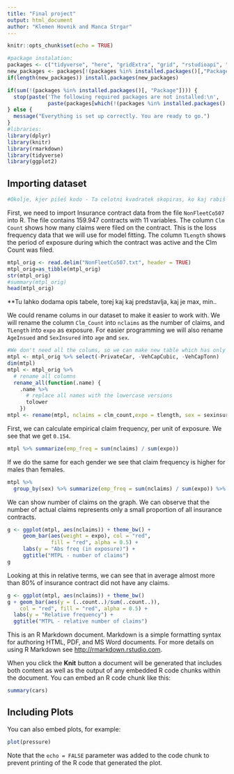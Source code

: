 ```yaml
---
title: "Final project"
output: html_document
author: "Klemen Hovnik and Manca Strgar"
---
```


```r
knitr::opts_chunk$set(echo = TRUE)
```

```r
#package instalation:
packages <- c("tidyverse", "here", "gridExtra", "grid", "rstudioapi", "MASS", "actuar", "statmod", "ReIns", "pscl")
new_packages <- packages[!(packages %in% installed.packages()[,"Package"])]
if(length(new_packages)) install.packages(new_packages)

if(sum(!(packages %in% installed.packages()[, "Package"]))) {
  stop(paste('The following required packages are not installed:\n', 
             paste(packages[which(!(packages %in% installed.packages()[, "Package"]))], collapse = ', ')));
} else {
  message("Everything is set up correctly. You are ready to go.")
}
#libraries:
library(dplyr)
library(knitr)
library(rmarkdown)
library(tidyverse)
library(ggplot2)
```
## Importing dataset

```r
#Okolje, kjer pišeš kodo - Ta celotni kvadratek skopiras, ko kaj rabiš
```

First, we need to import Insurance contract data from the file `NonFleetCo507` into R. The file contains 159.947 contracts with 11 variables. The column `Clm Count` shows how many claims were filed on the contract. This is the loss frequency data that we will use for model fitting. The column `TLength` shows the period of exposure during which the contract was active and the Clm Count was filed. 

```r
mtpl_orig <- read.delim("NonFleetCo507.txt", header = TRUE)
mtpl_orig=as_tibble(mtpl_orig)
str(mtpl_orig)
#summary(mtpl_orig)
head(mtpl_orig)

```
**Tu lahko dodama opis tabele, torej kaj kaj predstavlja, kaj je max, min..

We could rename colums in our dataset to make it easier to work with. We will rename the column `Clm_Count` into `nclaims` as the number of claims, and `TLength` into `expo` as exposure. For easier programming we will also rename `AgeInsued` and `SexInsured` into `age` and `sex`.
```r
#We don't need all the colums, so we can make new table which has only imporant colums about insurance contract
mtpl <- mtpl_orig %>% select(-PrivateCar, -VehCapCubic, -VehCapTonn)
dim(mtpl)
mtpl <- mtpl_orig %>%
  # rename all columns 
  rename_all(function(.name) {
    .name %>% 
      # replace all names with the lowercase versions
      tolower 
    })
mtpl <- rename(mtpl, nclaims = clm_count,expo = tlength, sex = sexinsured, age = ageinsured )

```

First, we can  calculate empirical claim frequency, per unit of exposure. We see that we get `0.154`. 

```r
mtpl %>% summarize(emp_freq = sum(nclaims) / sum(expo))
```

If we do the same for each gender we see that claim frequency is higher for males than females.

```r
mtpl %>% 
  group_by(sex) %>% summarize(emp_freq = sum(nclaims) / sum(expo)) %>% kable(format = "html") 
```

We can show number of claims on the graph. We can observe that the number of actual claims represents only a small proportion of all insurance contracts.
```r

g <- ggplot(mtpl, aes(nclaims)) + theme_bw() + 
     geom_bar(aes(weight = expo), col = "red", 
              fill = "red", alpha = 0.5) + 
     labs(y = "Abs freq (in exposure)") +
     ggtitle("MTPL - number of claims")
g
```
Looking at this in relative terms, we can see that in average almost more than 80% of insurance contract did not have any claims. 
```r
g <- ggplot(mtpl, aes(nclaims)) + theme_bw()
g + geom_bar(aes(y = (..count..)/sum(..count..)), 
    col = "red", fill = "red", alpha = 0.5) + 
  labs(y = "Relative frequency") +
  ggtitle("MTPL - relative number of claims")
```






This is an R Markdown document. Markdown is a simple formatting syntax for authoring HTML, PDF, and MS Word documents. For more details on using R Markdown see <http://rmarkdown.rstudio.com>.

When you click the **Knit** button a document will be generated that includes both content as well as the output of any embedded R code chunks within the document. You can embed an R code chunk like this:

```r
summary(cars)
```

## Including Plots

You can also embed plots, for example:

```r
plot(pressure)
```

Note that the `echo = FALSE` parameter was added to the code chunk to prevent printing of the R code that generated the plot.
